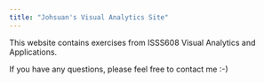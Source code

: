 ```yaml
---
title: "Johsuan's Visual Analytics Site"
---
```


This website contains exercises from ISSS608 Visual Analytics and Applications.

If you have any questions, please feel free to contact me :-)
